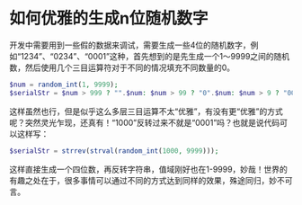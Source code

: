# 如何优雅的生成n位随机数字

[//]: # (这里定义一个通用的文章信息组件，展示文章的分类、标签、创建时间、修改时间)

开发中需要用到一些假的数据来调试，需要生成一些4位的随机数字，例如“1234”、“0234”、“0001”这种，首先想到的是先生成一个1～9999之间的随机数，然后使用几个三目运算符对于不同的情况填充不同数量的0。

```php
$num = random_int(1, 9999);
$serialStr = $num > 999 ? "".$num: $num > 99 ? "0".$num: $num > 9 ? "00".$num: "000".$num;
```

这样虽然也行，但是似乎这么多层三目运算不太“优雅”，有没有更“优雅”的方式呢？突然灵光乍现，还真有！“1000”反转过来不就是“0001”吗？也就是说代码可以这样写：

```php
$serialStr = strrev(strval(random_int(1000, 9999)));
```

这样直接生成一个四位数，再反转字符串，值域刚好也在1-9999，妙哉！世界的有趣之处在于，很多事情可以通过不同的方式达到同样的效果，殊途同归，妙不可言。